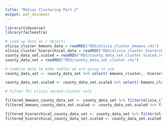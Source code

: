 ```yaml
---
title: "Matias Clustering Part 2"
output: pdf_document
---
```


```r
library(tidyverse)
library(factoextra)
```


```r
# Load up data as r objects
olivia_cluster_kmeans_data = readRDS("RDS/olivia_cluster_kmeans.rds")
olivia_cluster_hierarchical_data = readRDS("RDS/olivia_cluster_hierarchical.rds")
county_data_set.scaled = readRDS("RDS/county_data_set_cluster.scaled.rds")
county_data_set = readRDS("RDS/county_data_set_cluster.rds")
```

```r

# Combine data to make tables we are going to use
county_data_set <- county_data_set %>% select(-kmeans_cluster, -hierarchachal_cluster) %>% left_join(olivia_cluster_kmeans_data, by = "county_name") %>% left_join(olivia_cluster_hierarchical_data, by = "county_name") %>% rename(olivia_cluster_kmeans = "cluster") %>% rename(olivia_cluster_hc = "cluster_hc")

county_data_set.scaled <- county_data_set.scaled %>% select(-kmeans_cluster, -hierarchachal_cluster) %>% left_join(olivia_cluster_kmeans_data, by = "county_name") %>% left_join(olivia_cluster_hierarchical_data, by = "county_name") %>% rename(olivia_cluster_kmeans = "cluster") %>% rename(olivia_cluster_hc = "cluster_hc")
```


```r
# Filter for olivia second cluster only

filtered_kmeans_county_data_set <- county_data_set %>% filter(olivia_cluster_kmeans == 2) %>% select(-olivia_cluster_hc)
filtered_kmeans_county_data_set.scaled <- county_data_set.scaled %>% filter(olivia_cluster_kmeans == 2) %>% select(-olivia_cluster_hc)

filtered_hierarchical_county_data_set <- county_data_set %>% filter(olivia_cluster_hc == 2) %>% select(-olivia_cluster_kmeans)
filtered_hierarchical_county_data_set.scaled <- county_data_set.scaled %>% filter(olivia_cluster_hc == 2) %>% select(-olivia_cluster_kmeans)
```

